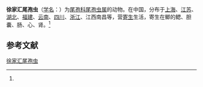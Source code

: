 {{Speciesbox
| name = 徐家汇尾孢虫
| status = 
| status_system = 
| image = 
| genus = Henneguya
| species = zikawiensis
| authority = (Sikama, 1938)<ref name='id9674'>{{cite web| url =http://www.bioinfo.cn/db05/BjdwSpecies.php?action=view&id=9674| title =徐家汇尾孢虫| work =《中国动物物种编目数据库》| publisher =中国科学院微生物研究所| author =中国科学院动物研究所| accessdate =2009-04-16| deadurl =yes| archiveurl =https://web.archive.org/web/20160305084044/http://www.bioinfo.cn/db05/BjdwSpecies.php?action=view&id=9674| archivedate =2016-03-05}}</ref>
}}

'''徐家汇尾孢虫'''（[[学名|学名]]：{{lang|la|''Henneguya zikawiensis''}}）为[[尾孢科|尾孢科]][[尾孢虫属|尾孢虫属]]的动物。在中国，分布于[[上海|上海]]、[[江苏|江苏]]、[[湖北|湖北]]、[[福建|福建]]、[[云南|云南]]、[[四川|四川]]、[[浙江|浙江]]、江西南昌等，营[[寄生|寄生]]生活，寄生在鲫的鳃、胆囊、肠、心、肾。<ref name='id9674'/>

== 参考文献 ==
{{reflist}}

{{Wikispecies|Henneguya zikawiensis}}

[[Category:尾孢虫属|徐家汇尾孢虫]]


{{Cnidarian-stub}}